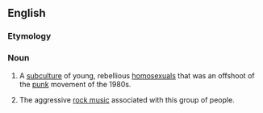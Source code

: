 ==English==

===Etymology===
{{suffix|queer|core}}

===Noun===
{{wikipedia}}
{{en-noun|-}}

# A [[subculture]] of young, rebellious [[homosexual]]s that was an offshoot of the [[punk]] movement of the 1980s.
# {{context|music}} The aggressive [[rock music]] associated with this group of people.